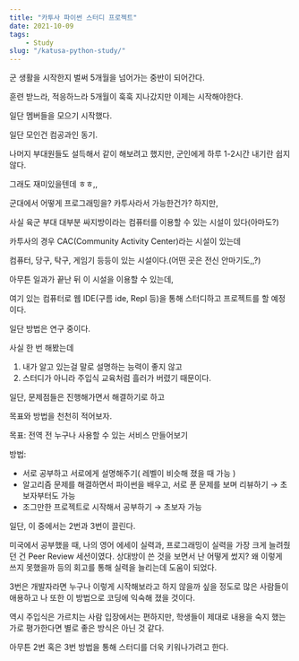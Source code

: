 ```yaml
---
title: "카투사 파이썬 스터디 프로젝트"
date: 2021-10-09
tags:
    - Study
slug: "/katusa-python-study/"
---
```


군 생활을 시작한지 벌써 5개월을 넘어가는 중반이 되어간다.

훈련 받느라, 적응하느라 5개월이 훅훅 지나갔지만 이제는 시작해야한다.

일단 멤버들을 모으기 시작했다.

일단 모인건 컴공과인 동기.

나머지 부대원들도 설득해서 같이 해보려고 했지만, 군인에게 하루 1-2시간 내기란 쉽지 않다.

그래도 재미있을텐데 ㅎㅎ,,

군대에서 어떻게 프로그래밍을? 카투사라서 가능한건가? 하지만,

사실 육군 부대 대부분 싸지방이라는 컴퓨터를 이용할 수 있는 시설이 있다(아마도?)

카투사의 경우 CAC(Community Activity Center)라는 시설이 있는데

컴퓨터, 당구, 탁구, 게임기 등등이 있는 시설이다.(어떤 곳은 전신 안마기도,,?)

아무튼 일과가 끝난 뒤 이 시설을 이용할 수 있는데,

여기 있는 컴퓨터로 웹 IDE(구름 ide, Repl 등)을 통해 스터디하고 프로젝트를 할 예정이다.

일단 방법은 연구 중이다.

사실 한 번 해봤는데

1. 내가 알고 있는걸 말로 설명하는 능력이 좋지 않고
2. 스터디가 아니라 주입식 교육처럼 흘러가 버렸기 때문이다.

일단, 문제점들은 진행해가면서 해결하기로 하고

목표와 방법을 천천히 적어보자.

목표: 전역 전 누구나 사용할 수 있는 서비스 만들어보기

방법: 

- 서로 공부하고 서로에게 설명해주기( 레벨이 비슷해 졌을 때 가능 )
- 알고리즘 문제를 해결하면서 파이썬을 배우고, 서로 푼 문제를 보며 리뷰하기 → 초보자부터도 가능
- 조그만한 프로젝트로 시작해서 공부하기 → 초보자 가능

일단, 이 중에서는 2번과 3번이 끌린다.

미국에서 공부했을 때, 나의 영어 에세이 실력과, 프로그래밍이 실력을 가장 크게 늘려줬던 건 Peer Review 세션이였다. 상대방이 쓴 것을 보면서 난 어떻게 썼지? 왜 이렇게 쓰지 못했을까 등의 회고를 통해 실력을 늘리는데 도움이 되었다.

3번은 개발자라면 누구나 이렇게 시작해보라고 하지 않을까 싶을 정도로 많은 사람들이 애용하고 나 또한 이 방법으로 코딩에 익숙해 졌을 것이다.

역시 주입식은 가르치는 사람 입장에서는 편하지만, 학생들이 제대로 내용을 숙지 했는가로 평가한다면 별로 좋은 방식은 아닌 것 같다.

아무튼 2번 혹은 3번 방법을 통해 스터디를 더욱 키워나가려고 한다.